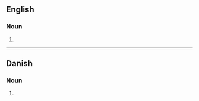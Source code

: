 {{also|ménagés|ménages}}

==English==

===Noun===
{{head|en|noun plural form}}

# {{plural of|menage|lang=en}}

----

==Danish==

===Noun===
{{head|da|noun form|g=c}}

# {{genitive singular indefinite of|menage|lang=da}}